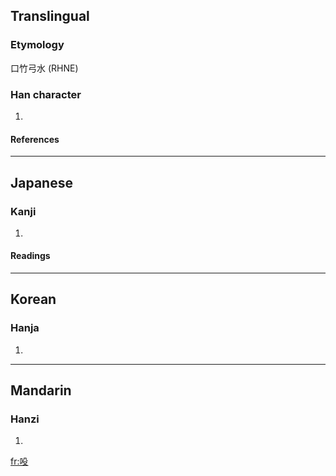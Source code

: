 ==Translingual==
{{Han stroke|7}}
===Etymology===
口竹弓水 (RHNE)
===Han character===
{{Han char|rad=30|as=0口|sn=4|four=|canj=}}
# {{defn|Han}}
====References====
{{Han ref|kx=0179.140|dkj=03374|dj=0397.080|hdz=10593.060|uh=543A|ud=21562}}
----
==Japanese==
===Kanji===
{{ja-kanji|grade=|rs=}}
# {{defn|Japanese}} 
====Readings====
{{ja-readings|on=[[とう]] (tō)|kun=[[ささやく]] (sasayaku)}}
----
==Korean==
===Hanja===
{{ko-hanja|hangeul=두|rv=du|mr=tu}}
# {{defn|Korean}}
----
==Mandarin==
===Hanzi===
{{cmn-hanzi|pin=[[dōu]] (dou1), [[hǒu]] (hou3)|wg=tou<sup>1</sup>, hou<sup>3</sup>}}
# {{defn|Mandarin}}

[[fr:吺]]